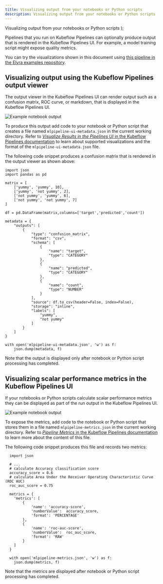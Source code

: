 ```yaml
---
title: Visualizing output from your notebooks or Python scripts
description: Visualizing output from your notebooks or Python scripts
---
```


  <span>
    Visualizing output from your notebooks or Python scripts
  </span>
);

<PageDescription>

Pipelines that you run on Kubeflow Pipelines can optionally produce output that is rendered in the Kubeflow Pipelines UI. For example, a model training script might expose quality metrics.


</PageDescription>


You can try the visualizations shown in this document using [this pipeline in the Elyra examples repository](https://github.com/elyra-ai/examples/tree/main/pipelines/visualize_output_in_kubeflow_pipelines_ui).

## Visualizing output using the Kubeflow Pipelines output viewer

The output viewer in the Kubeflow Pipelines UI can render output such as a confusion matrix, ROC curve, or markdown, that is displayed in the Kubeflow Pipelines UI.

![Example notebook output](../images/ai/kfp_mlpipeline_ui_metadata.png)

To produce this output add code to your notebook or Python script that creates a file named `mlpipeline-ui-metadata.json` in the current working directory. Refer to [_Visualize Results in the Pipelines UI_ in the Kubeflow Pipelines documentation](https://www.kubeflow.org/docs/pipelines/sdk/output-viewer/#introduction) to learn about supported visualizations and the format of the `mlpipeline-ui-metadata.json` file. 

The following code snippet produces a confusion matrix that is rendered in the output viewer as shown above: 

```
import json
import pandas as pd 

matrix = [
    ['yummy', 'yummy', 10],
    ['yummy', 'not yummy', 2],
    ['not yummy', 'yummy', 6],
    ['not yummy', 'not yummy', 7]
]

df = pd.DataFrame(matrix,columns=['target','predicted','count'])

metadata = {
    "outputs": [
        {
            "type": "confusion_matrix",
            "format": "csv",
            "schema": [
                {
                    "name": "target",
                    "type": "CATEGORY"
                },
                {
                    "name": "predicted",
                    "type": "CATEGORY"
                },
                {
                    "name": "count",
                    "type": "NUMBER"
                }
            ],
            "source": df.to_csv(header=False, index=False),
            "storage": "inline",
            "labels": [
                "yummy",
                "not yummy"
            ]
        }
    ]
}

with open('mlpipeline-ui-metadata.json', 'w') as f:
    json.dump(metadata, f)
```


Note that the output is displayed only after notebook or Python script processing has completed.

## Visualizing scalar performance metrics in the Kubeflow Pipelines UI

If your notebooks or Python scripts calculate scalar performance metrics they can be displayed as part of the run output in the Kubeflow Pipelines UI.

![Example notebook output](../images/ai/kfp_run_metrics.png)

To expose the metrics, add code to the notebook or Python script that stores them in a file named `mlpipeline-metrics.json` in the current working directory. Refer to [_Pipeline Metrics_ in the Kubeflow Pipelines documentation](https://www.kubeflow.org/docs/pipelines/sdk/pipelines-metrics/) to learn more about the content of this file.

The following code snippet produces this file and records two metrics: 

```
  import json
   
  # ...
  # calculate Accuracy classification score
  accuracy_score = 0.6
  # calculate Area Under the Receiver Operating Characteristic Curve (ROC AUC)
  roc_auc_score = 0.75
 
  metrics = {
    'metrics': [
        {
            'name': 'accuracy-score',
            'numberValue':  accuracy_score,
            'format': 'PERCENTAGE'
        },
        {
            'name': 'roc-auc-score',
            'numberValue':  roc_auc_score,
            'format': 'RAW'       
        }
    ]
  }

  with open('mlpipeline-metrics.json', 'w') as f:
    json.dump(metrics, f)
```

Note that the metrics are displayed after notebook or Python script processing has completed.

